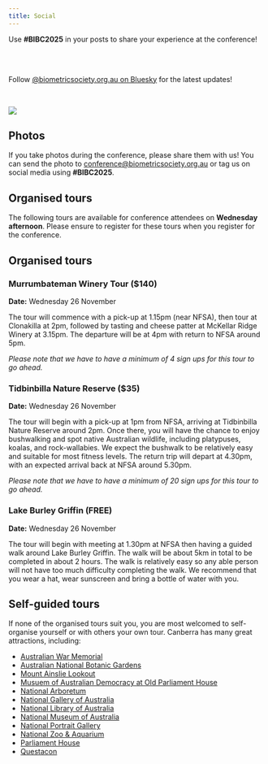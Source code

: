 ```yaml
---
title: Social
---
```


::: aside

Use **#BIBC2025** in your posts to share your experience at the conference!

<Br><br>


Follow [@biometricsociety.org.au on Bluesky](https://bsky.app/profile/biometricsociety.org.au) for the latest updates!

<script src="/assets/bsky-embed.es.js" async></script>
<bsky-embed  
  username="biometricsociety.org.au"  
  limit="3"  
  custom-styles="img.rounded-full { display: none; } .flex > div { max-width: 100%; } .whitespace-pre-wrap { word-wrap: break-word;}"
>  
</bsky-embed>

:::

![](images/Canberra social tile - rectangle - National Arboretum Canberra.jpg)



## Photos

If you take photos during the conference, please share them with us! You can send the photo to [conference@biometricsociety.org.au](mailto:conference@biometricsociety.org.au) or tag us on social media using **#BIBC2025**.

## Organised tours

The following tours are available for conference attendees on **Wednesday afternoon**. Please ensure to register for these tours when you register for the conference.

## Organised tours

### Murrumbateman Winery Tour ($140)

**Date:** Wednesday 26 November 

The tour will commence with a pick-up at 1.15pm (near NFSA), then tour at Clonakilla at 2pm, followed by tasting and cheese patter at McKellar Ridge Winery at 3.15pm. The departure will be at 4pm with return to NFSA around 5pm. 

_Please note that we have to have a minimum of 4 sign ups for this tour to go ahead._

### Tidbinbilla Nature Reserve ($35)

**Date:** Wednesday 26 November 

The tour will begin with a pick-up at 1pm from NFSA, arriving at Tidbinbilla Nature Reserve around 2pm. Once there, you will have the chance to enjoy bushwalking and spot native Australian wildlife, including platypuses, koalas, and rock-wallabies. We expect the bushwalk to be relatively easy and suitable for most fitness levels. The return trip will depart at 4.30pm, with an expected arrival back at NFSA around 5.30pm.


_Please note that we have to have a minimum of 20 sign ups for this tour to go ahead._


### Lake Burley Griffin (FREE)

**Date:** Wednesday 26 November 

The tour will begin with meeting at 1.30pm at NFSA then having a guided walk around Lake Burley Griffin. The walk will be about 5km in total to be completed in about 2 hours. The walk is relatively easy so any able person will not have too much difficulty completing the walk. We recommend that you wear a hat, wear sunscreen and bring a bottle of water with you.


## Self-guided tours

If none of the organised tours suit you, you are most welcomed to self-organise yourself or with others your own tour. Canberra has many great attractions, including:

- [Australian War Memorial](https://www.awm.gov.au/)
- [Australian National Botanic Gardens](https://www.anbg.gov.au/)
- [Mount Ainslie Lookout](https://visitcanberra.com.au/attractions/56b23b003ed14ca745317ace/mount-ainslie-lookout)
- [Musuem of Australian Democracy at Old Parliament House](https://moadoph.gov.au/)
- [National Arboretum](https://www.nationalarboretum.act.gov.au/)
- [National Gallery of Australia](https://nga.gov.au/)
- [National Library of Australia](https://www.library.gov.au/)
- [National Museum of Australia](https://www.nma.gov.au/)
- [National Portrait Gallery](https://www.portrait.gov.au/)
- [National Zoo & Aquarium](https://nationalzoo.com.au/)
- [Parliament House](https://www.aph.gov.au/)
- [Questacon](https://www.questacon.edu.au/)


